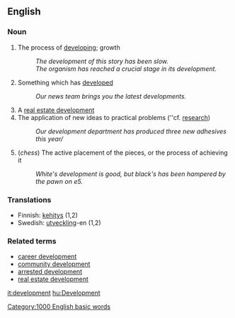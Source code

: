 == English ==

=== Noun ===

# The process of [[developing]]; growth
#: ''The development of this story has been slow.''
#: ''The organism has reached a crucial stage in its development.''
# Something which has [[develop]]ed
#: ''Our news team brings you the latest developments.''
# A [[real estate development]]
# The application of new ideas to practical problems (''cf. [[research]])
#: ''Our development department has produced three new adhesives this year/''
# (''chess'') The active placement of the pieces, or the process of achieving it
#: ''White's development is good, but black's has been hampered by the pawn on e5.''
===Translations===
*Finnish: [[kehitys]] (1,2)
*Swedish: [[utveckling]]-en (1,2)

=== Related terms ===

*[[career development]]
*[[community development]]
*[[arrested development]]
*[[real estate development]]

[[it:development]]
[[hu:Development]]
[[Category:1000 English basic words]]